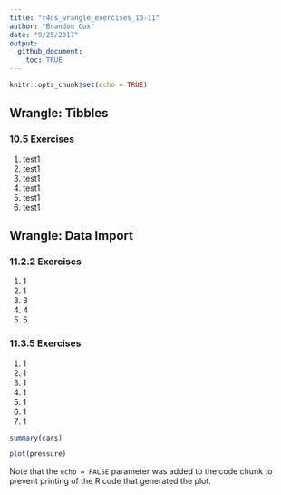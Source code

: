```yaml
---
title: "r4ds_wrangle_exercises_10-11"
author: "Brandon Cox"
date: "9/25/2017"
output: 
  github_document:
    toc: TRUE
---
```


```r
knitr::opts_chunk$set(echo = TRUE)
```

## Wrangle: Tibbles

### 10.5 Exercises

1. test1
1. test1
1. test1
1. test1
1. test1
1. test1

## Wrangle: Data Import

### 11.2.2 Exercises

1. 1
1. 1
1. 3
1. 4
1. 5

### 11.3.5 Exercises

1. 1
1. 1
1. 1
1. 1
1. 1
1. 1
1. 1


```r
summary(cars)
```

```r
plot(pressure)
```

Note that the `echo = FALSE` parameter was added to the code chunk to prevent printing of the R code that generated the plot.
